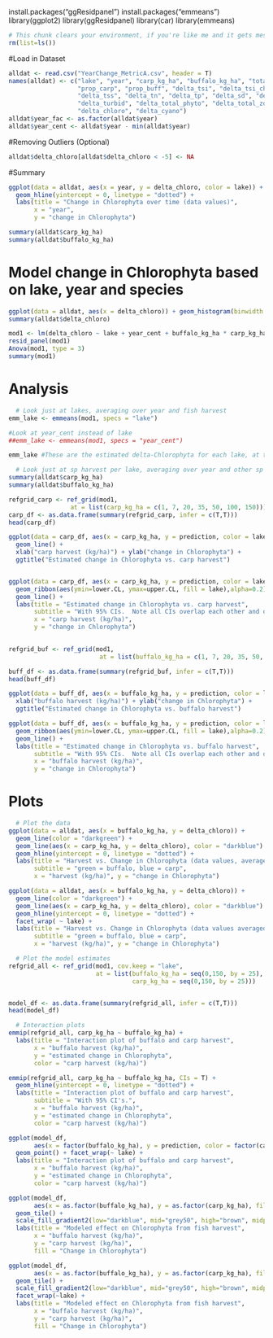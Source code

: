 install.packages("ggResidpanel")
install.packages("emmeans")
library(ggplot2)
library(ggResidpanel)
library(car)
library(emmeans)

```r
# This chunk clears your environment, if you're like me and it gets messy over there.
rm(list=ls())
```

#Load in Dataset
```r
alldat <- read.csv("YearChange_MetricA.csv", header = T)
names(alldat) <- c("lake", "year", "carp_kg_ha", "buffalo_kg_ha", "total_kg_ha", 
                   "prop_carp", "prop_buff", "delta_tsi", "delta_tsi_chla", "delta_chla",
                   "delta_tss", "delta_tn", "delta_tp", "delta_sd", "delta_do", 
                   "delta_turbid", "delta_total_phyto", "delta_total_zoo",
                   "delta_chloro", "delta_cyano")
alldat$year_fac <- as.factor(alldat$year)
alldat$year_cent <- alldat$year - min(alldat$year)
```

#Removing Outliers (Optional)
```r
alldat$delta_chloro[alldat$delta_chloro < -5] <- NA

```

#Summary
```r
ggplot(data = alldat, aes(x = year, y = delta_chloro, color = lake)) + geom_line() +
  geom_hline(yintercept = 0, linetype = "dotted") +
  labs(title = "Change in Chlorophyta over time (data values)",
       x = "year",
       y = "change in Chlorophyta")

summary(alldat$carp_kg_ha)
summary(alldat$buffalo_kg_ha)
```

# Model change in Chlorophyta based on lake, year and species
```r
ggplot(data = alldat, aes(x = delta_chloro)) + geom_histogram(binwidth = 1)
summary(alldat$delta_chloro)

mod1 <- lm(delta_chloro ~ lake + year_cent + buffalo_kg_ha * carp_kg_ha, data = alldat)
resid_panel(mod1)
Anova(mod1, type = 3)
summary(mod1)
```

# Analysis
```r
  # Look just at lakes, averaging over year and fish harvest
emm_lake <- emmeans(mod1, specs = "lake")

#Look at year_cent instead of lake
##emm_lake <- emmeans(mod1, specs = "year_cent")

emm_lake #These are the estimated delta-Chlorophyta for each lake, at the mean values of buffalo and carp harvest

  # Look just at sp harvest per lake, averaging over year and other sp harvest
summary(alldat$carp_kg_ha)
summary(alldat$buffalo_kg_ha)

refgrid_carp <- ref_grid(mod1,
                 at = list(carp_kg_ha = c(1, 7, 20, 35, 50, 100, 150)))
carp_df <- as.data.frame(summary(refgrid_carp, infer = c(T,T)))
head(carp_df)

ggplot(data = carp_df, aes(x = carp_kg_ha, y = prediction, color = lake)) + 
  geom_line() +
  xlab("carp harvest (kg/ha)") + ylab("change in Chlorophyta") +
  ggtitle("Estimated change in Chlorophyta vs. carp harvest")


ggplot(data = carp_df, aes(x = carp_kg_ha, y = prediction, color = lake)) + 
  geom_ribbon(aes(ymin=lower.CL, ymax=upper.CL, fill = lake),alpha=0.2) +
  geom_line() +
  labs(title = "Estimated change in Chlorophyta vs. carp harvest",
       subtitle = "With 95% CIs.  Note all CIs overlap each other and overlap 0.", 
       x = "carp harvest (kg/ha)",
       y = "change in Chlorophyta")
  

refgrid_buf <- ref_grid(mod1, 
                         at = list(buffalo_kg_ha = c(1, 7, 20, 35, 50, 100, 150)))

buff_df <- as.data.frame(summary(refgrid_buf, infer = c(T,T)))
head(buff_df)

ggplot(data = buff_df, aes(x = buffalo_kg_ha, y = prediction, color = lake)) + geom_line() +
  xlab("buffalo harvest (kg/ha)") + ylab("change in Chlorophyta") +
  ggtitle("Estimated change in Chlorophyta vs. buffalo harvest")

ggplot(data = buff_df, aes(x = buffalo_kg_ha, y = prediction, color = lake)) + 
  geom_ribbon(aes(ymin=lower.CL, ymax=upper.CL, fill = lake),alpha=0.2) +
  geom_line() +
  labs(title = "Estimated change in Chlorophyta vs. buffalo harvest",
       subtitle = "With 95% CIs.  Note all CIs overlap each other and overlap 0.", 
       x = "buffalo harvest (kg/ha)",
       y = "change in Chlorophyta")
```

# Plots
```r
  # Plot the data
ggplot(data = alldat, aes(x = buffalo_kg_ha, y = delta_chloro)) +
  geom_line(color = "darkgreen") +
  geom_line(aes(x = carp_kg_ha, y = delta_chloro), color = "darkblue") +
  geom_hline(yintercept = 0, linetype = "dotted") +
  labs(title = "Harvest vs. Change in Chlorophyta (data values, averaged over all lakes in all years)", 
       subtitle = "green = buffalo, blue = carp",
       x = "harvest (kg/ha)", y = "change in Chlorophyta")

ggplot(data = alldat, aes(x = buffalo_kg_ha, y = delta_chloro)) +
  geom_line(color = "darkgreen") +
  geom_line(aes(x = carp_kg_ha, y = delta_chloro), color = "darkblue") +
  geom_hline(yintercept = 0, linetype = "dotted") +
  facet_wrap( ~ lake) +
  labs(title = "Harvest vs. Change in Chlorophyta (data values averaged over all years)", 
       subtitle = "green = buffalo, blue = carp",
       x = "harvest (kg/ha)", y = "change in Chlorophyta")

  # Plot the model estimates
refgrid_all <- ref_grid(mod1, cov.keep = "lake",
                        at = list(buffalo_kg_ha = seq(0,150, by = 25), 
                                  carp_kg_ha = seq(0,150, by = 25)))


model_df <- as.data.frame(summary(refgrid_all, infer = c(T,T)))
head(model_df)

  # Interaction plots
emmip(refgrid_all, carp_kg_ha ~ buffalo_kg_ha) +
  labs(title = "Interaction plot of buffalo and carp harvest",
       x = "buffalo harvest (kg/ha)",
       y = "estimated change in Chlorophyta",
       color = "carp harvest (kg/ha)")

emmip(refgrid_all, carp_kg_ha ~ buffalo_kg_ha, CIs = T) +
  geom_hline(yintercept = 0, linetype = "dotted") +
  labs(title = "Interaction plot of buffalo and carp harvest",
       subtitle = "With 95% CI's.",
       x = "buffalo harvest (kg/ha)",
       y = "estimated change in Chlorophyta",
       color = "carp harvest (kg/ha)")

ggplot(model_df,
       aes(x = factor(buffalo_kg_ha), y = prediction, color = factor(carp_kg_ha))) +
  geom_point() + facet_wrap(~ lake) +
  labs(title = "Interaction plot of buffalo and carp harvest",
       x = "buffalo harvest (kg/ha)",
       y = "estimated change in Chlorophyta",
       color = "carp harvest (kg/ha)")

ggplot(model_df,
       aes(x = as.factor(buffalo_kg_ha), y = as.factor(carp_kg_ha), fill = prediction)) +
  geom_tile() +
  scale_fill_gradient2(low="darkblue", mid="grey50", high="brown", midpoint=0) +
  labs(title = "Modeled effect on Chlorophyta from fish harvest",
       x = "buffalo harvest (kg/ha)",
       y = "carp harvest (kg/ha)",
       fill = "Change in Chlorophyta")

ggplot(model_df,
       aes(x = as.factor(buffalo_kg_ha), y = as.factor(carp_kg_ha), fill = prediction)) +
  geom_tile() +
  scale_fill_gradient2(low="darkblue", mid="grey50", high="brown", midpoint=0) +
  facet_wrap(~lake) +
  labs(title = "Modeled effect on Chlorophyta from fish harvest",
       x = "buffalo harvest (kg/ha)",
       y = "carp harvest (kg/ha)",
       fill = "Change in Chlorophyta")
```

       